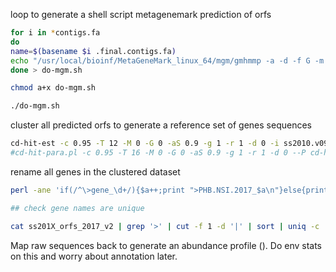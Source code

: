 loop to generate a shell script metagenemark prediction of orfs

```bash
for i in *contigs.fa
do
name=$(basename $i .final.contigs.fa)
echo "/usr/local/bioinf/MetaGeneMark_linux_64/mgm/gmhmmp -a -d -f G -m /usr/local/bioinf/MetaGeneMark_linux_64/mgm/MetaGeneMark_v1.mod $name.final.contigs.fa -D $name.contigs.fa.orfs.nt -A $name.contigs.fa.orfs.aa;"
done > do-mgm.sh

chmod a+x do-mgm.sh

./do-mgm.sh
```

cluster all predicted orfs to generate a reference set of genes sequences
```bash
cd-hit-est -c 0.95 -T 12 -M 0 -G 0 -aS 0.9 -g 1 -r 1 -d 0 -i ss2010.v09.orfs.nt -o ss2010.v09.orfs_
#cd-hit-para.pl -c 0.95 -T 16 -M 0 -G 0 -aS 0.9 -g 1 -r 1 -d 0 --P cd-hit-est --S 32 ***** --Q 8 --T SGE##cluster all predicted orfs to generate a reference set of genes sequences
```

rename all genes in the clustered dataset

```bash
perl -ane 'if(/^\>gene_\d+/){$a++;print ">PHB.NSI.2017_$a\n"}else{print;}' test.fa

## check gene names are unique

cat ss201X_orfs_2017_v2 | grep '>' | cut -f 1 -d '|' | sort | uniq -c
```
Map raw sequences back to generate an abundance profile (). Do env stats on this and worry about annotation later.   
